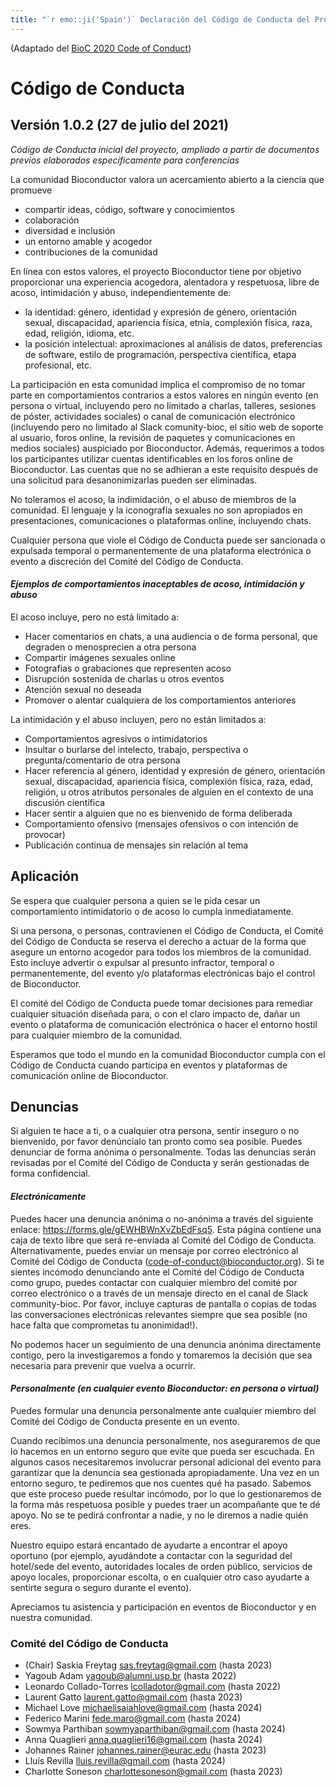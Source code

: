 ```yaml
---
title: "`r emo::ji('Spain')` Declaración del Código de Conducta del Proyecto Bioconductor (Español, España)"
---
```


(Adaptado del [BioC 2020 Code of Conduct][1])

# Código de Conducta

## Versión 1.0.2 (27 de julio del 2021)

_Código de Conducta inicial del proyecto, ampliado a partir de documentos previos elaborados específicamente para conferencias_

La comunidad Bioconductor valora un acercamiento abierto a la ciencia que promueve

* compartir ideas, código, software y conocimientos
* colaboración
* diversidad e inclusión
* un entorno amable y acogedor
* contribuciones de la comunidad

En línea con estos valores, el proyecto Bioconductor tiene por objetivo proporcionar una experiencia acogedora, alentadora y respetuosa, libre de acoso, intimidación y abuso, independientemente de:

* la identidad: género, identidad y expresión de género, orientación sexual, discapacidad, apariencia física, etnia, complexión física, raza, edad, religión, idioma, etc.
* la posición intelectual: aproximaciones al análisis de datos, preferencias de software, estilo de programación, perspectiva científica, etapa profesional, etc.

La participación en esta comunidad implica el compromiso de no tomar parte en comportamientos contrarios a estos valores en ningún evento (en persona o virtual, incluyendo pero no limitado a charlas, talleres, sesiones de póster, actividades sociales) o canal de comunicación electrónico (incluyendo pero no limitado al Slack comunity-bioc, el sitio web de soporte al usuario, foros online, la revisión de paquetes y comunicaciones en medios sociales) auspiciado por Bioconductor.
Además, requerimos a todos los participantes utilizar cuentas identificables en los foros online de Bioconductor. Las cuentas que no se adhieran a este requisito después de una solicitud para desanonimizarlas pueden ser eliminadas.

No toleramos el acoso, la indimidación, o el abuso de miembros de la comunidad.
El lenguaje y la iconografía sexuales no son apropiados en presentaciones, comunicaciones o plataformas online, incluyendo chats.

Cualquier persona que viole el Código de Conducta puede ser sancionada o expulsada temporal o permanentemente de una plataforma electrónica o evento a discreción del Comité del Código de Conducta.


#### _Ejemplos de comportamientos inaceptables de acoso, intimidación y abuso_

El acoso incluye, pero no está limitado a:

* Hacer comentarios en chats, a una audiencia o de forma personal, que degraden o menosprecien a otra persona
* Compartir imágenes sexuales online
* Fotografias o grabaciones que representen acoso
* Disrupción sostenida de charlas u otros eventos
* Atención sexual no deseada
* Promover o alentar cualquiera de los comportamientos anteriores

La intimidación y el abuso incluyen, pero no están limitados a:

* Comportamientos agresivos o intimidatorios
* Insultar o burlarse del intelecto, trabajo, perspectiva o pregunta/comentario de otra persona
* Hacer referencia al género, identidad y expresión de género, orientación sexual, discapacidad, apariencia física, complexión física, raza, edad, religión, u otros atributos personales de alguien en el contexto de una discusión científica
* Hacer sentir a alguien que no es bienvenido de forma deliberada
* Comportamiento ofensivo (mensajes ofensivos o con intención de provocar)
* Publicación continua de mensajes sin relación al tema

## Aplicación

Se espera que cualquier persona a quien se le pida cesar un comportamiento intimidatorio o de acoso lo cumpla inmediatamente.

Si una persona, o personas, contravienen el Código de Conducta, el Comité del Código de Conducta se
reserva el derecho a actuar de la forma que asegure un entorno acogedor para todos los miembros de la comunidad.
Esto incluye advertir o expulsar al presunto infractor, temporal o permanentemente, del evento y/o
plataformas electrónicas bajo el control de Bioconductor.

El comité del Código de Conducta puede tomar decisiones para remediar cualquier situación diseñada para,
o con el claro impacto de, dañar un evento o plataforma de comunicación electrónica o hacer el entorno
hostil para cualquier miembro de la comunidad.

Esperamos que todo el mundo en la comunidad Bioconductor cumpla con el Código de Conducta cuando participa
en eventos y plataformas de comunicación online de Bioconductor.

## Denuncias

Si alguien te hace a ti, o a cualquier otra persona, sentir inseguro o no bienvenido, por favor denúncialo tan pronto
como sea posible. Puedes denunciar de forma anónima o personalmente. Todas las denuncias serán revisadas por el
Comité del Código de Conducta y serán gestionadas de forma confidencial.

#### _Electrónicamente_

Puedes hacer una denuncia anónima o no-anónima a través del siguiente enlace: <https://forms.gle/gEWHBWnXvZbEdFsq5>.
Esta página contiene una caja de texto libre que será re-enviada al Comité del Código de Conducta.
Alternativamente, puedes enviar un mensaje por correo electrónico al Comité del Código de Conducta
(<code-of-conduct@bioconductor.org>). Si te sientes incómodo denunciando ante el Comité del Código de Conducta como grupo,
puedes contactar con cualquier miembro del comité por correo electrónico o a través de un mensaje directo en el canal
de Slack community-bioc. Por favor, incluye capturas de pantalla o copias de todas las conversaciones electrónicas
relevantes siempre que sea posible (no hace falta que comprometas tu anonimidad!).

No podemos hacer un seguimiento de una denuncia anónima directamente contigo, pero la investigaremos a fondo
y tomaremos la decisión que sea necesaria para prevenir que vuelva a ocurrir.

#### _Personalmente (en cualquier evento Bioconductor: en persona o virtual)_

Puedes formular una denuncia personalmente ante cualquier miembro del Comité del Código de Conducta presente en un evento.

Cuando recibimos una denuncia personalmente, nos aseguraremos de que lo hacemos en un entorno seguro que evite que pueda ser escuchada.
En algunos casos necesitaremos involucrar personal adicional del evento para garantizar que la denuncia sea gestionada apropiadamente.
Una vez en un entorno seguro, te pediremos que nos cuentes qué ha pasado.
Sabemos que este proceso puede resultar incómodo, por lo que lo gestionaremos de la forma más respetuosa posible y puedes traer un acompañante que te dé apoyo.
No se te pedirá confrontar a nadie, y no le diremos a nadie quién eres.

Nuestro equipo estará encantado de ayudarte a encontrar el apoyo oportuno (por ejemplo, ayudándote a contactar con la seguridad del hotel/sede del evento, autoridades locales de orden público, servicios de apoyo locales, proporcionar escolta, o en cualquier otro caso ayudarte a sentirte segura o seguro durante el evento).

Apreciamos tu asistencia y participación en eventos de Bioconductor y en nuestra comunidad.

### Comité del Código de Conducta

* (Chair) Saskia Freytag <sas.freytag@gmail.com> (hasta 2023)
* Yagoub Adam <yagoub@alumni.usp.br> (hasta 2022)
* Leonardo Collado-Torres <lcolladotor@gmail.com> (hasta 2022)
* Laurent Gatto <laurent.gatto@gmail.com> (hasta 2023)
* Michael Love <michaelisaiahlove@gmail.com> (hasta 2024)
* Federico Marini <fede.maro@gmail.com> (hasta 2024)
* Sowmya Parthiban <sowmyaparthiban@gmail.com> (hasta 2024)
* Anna Quaglieri <anna.quaglieri16@gmail.com> (hasta 2024)
* Johannes Rainer <johannes.rainer@eurac.edu> (hasta 2023)
* Lluís Revilla <lluis.revilla@gmail.com> (hasta 2024)
* Charlotte Soneson <charlottesoneson@gmail.com> (hasta 2023)

[1]: https://bioc2020.bioconductor.org/code_of_conduct
